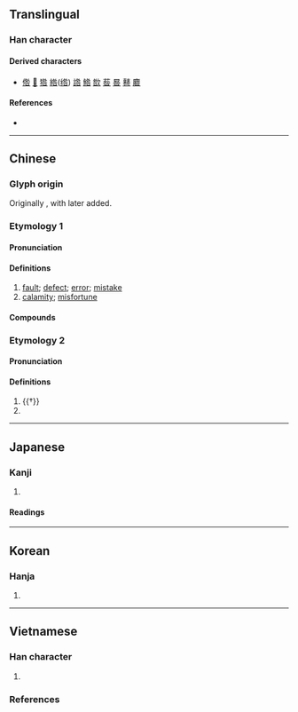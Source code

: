 {{character info}}
==Translingual==

===Han character===
{{Han char|rn=30|rad=口|as=05|sn=8|four=28604|canj=HOR,HYR|ids=⿱⿺夂卜口 (G), ⿱⿺夂人口 (TJK)}}

====Derived characters====
* [[倃]] [[𠴰]] [[㹾]] [[綹]]([[绺]]) [[䛮]] [[鯦]] [[㰶]] [[䓘]] [[晷]] [[鼛]] [[麔]]

====References====
* {{Han ref|kx=0185.060|dkj=03493|dj=0404.060|hdz=10607.060|uh=548E|ud=21646|bh=A953|bd=43347}}

----

==Chinese==
{{zh-forms}}

===Glyph origin===
{{Han etym}}
Originally {{Han compound|夂|人|ls=ic|nocap=1}}, with {{lang|zh|口}} later added.

===Etymology 1===

====Pronunciation====
{{zh-pron
|m=jiù
|c=gau3
|mn=qz:kiǔ/tw,xm,zz:kiū
|mc=2
|oc=1,2
|ma=
|cat=n
}}

====Definitions====
{{zh-hanzi}}

# [[fault]]; [[defect]]; [[error]]; [[mistake]]
# [[calamity]]; [[misfortune]]

====Compounds====
{{zh-der|咎由自取|咎悔|引咎辭職|執咎|不咎既往|引咎責躬|引咎自責|咎徵|動輒得咎|引咎|咎戾|取咎|委咎|咎過|休咎|招咎|獲咎|歸咎|盈滿之咎|無咎無譽|既往不咎|降咎|自取其咎|難辭其咎|自咎}}

===Etymology 2===

====Pronunciation====
{{zh-pron
|m=gāo
|mc=1
|oc=n,1
|cat=n
}}

====Definitions====
{{zh-hanzi}}

# {{†}} {{zh-alt-form|鼛|[[large]] [[drum]]}}
# {{surname|zh}}

----

==Japanese==

===Kanji===
{{ja-kanji|grade=|rs=口05}}

# {{rfdef|ja|sort=口05}}

====Readings====
{{ja-readings
|on=きゅう<きう, こう<かう
|kun=とが-, とが-める
}}

----

==Korean==

===Hanja===
{{ko-hanja|hangeul=[[구]], [[고]]|rv=gu, go|mr=ku, ko}}

# {{rfdef|ko|sort=口05}}

----

==Vietnamese==

===Han character===
{{vi-readings|rs=口05
|hanviet=cữu-gdhn
|phienthiet=
|nom=
}}

# {{rfdef|vi|sort=口05}}

===References===
<references/>
